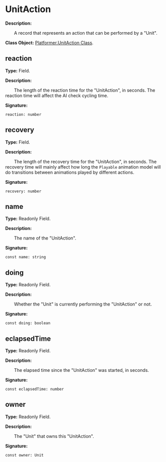 
# UnitAction

**Description:**

&emsp;&emsp;A record that represents an action that can be performed by a "Unit".

**Class Object:** [Platformer.UnitAction Class](/docs/api/Class%20Object/Platformer/UnitAction).

## reaction

**Type:** Field.

**Description:**

&emsp;&emsp;The length of the reaction time for the "UnitAction", in seconds.
The reaction time will affect the AI check cycling time.

**Signature:**
```tl
reaction: number
```

## recovery

**Type:** Field.

**Description:**

&emsp;&emsp;The length of the recovery time for the "UnitAction", in seconds.
The recovery time will mainly affect how long the `Playable` animation model will do transitions between animations played by different actions.

**Signature:**
```tl
recovery: number
```

## name

**Type:** Readonly Field.

**Description:**

&emsp;&emsp;The name of the "UnitAction".

**Signature:**
```tl
const name: string
```

## doing

**Type:** Readonly Field.

**Description:**

&emsp;&emsp;Whether the "Unit" is currently performing the "UnitAction" or not.

**Signature:**
```tl
const doing: boolean
```

## eclapsedTime

**Type:** Readonly Field.

**Description:**

&emsp;&emsp;The elapsed time since the "UnitAction" was started, in seconds.

**Signature:**
```tl
const eclapsedTime: number
```

## owner

**Type:** Readonly Field.

**Description:**

&emsp;&emsp;The "Unit" that owns this "UnitAction".

**Signature:**
```tl
const owner: Unit
```